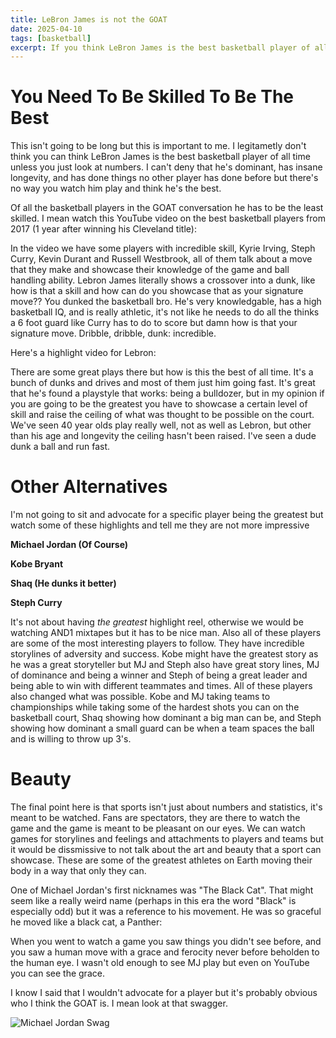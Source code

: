 ```yaml
---
title: LeBron James is not the GOAT
date: 2025-04-10
tags: [basketball]
excerpt: If you think LeBron James is the best basketball player of all time I think you don't have eyes or are just ignorant.
---
```



# You Need To Be Skilled To Be The Best

This isn't going to be long but this is important to me. I legitametly don't think you can think LeBron James is the best basketball player of all time unless you just look at numbers. I can't deny that he's dominant, has insane longevity, and has done things no other player has done before but there's no way you watch him play and think he's the best.

Of all the basketball players in the GOAT conversation he has to be the least skilled. I mean watch this YouTube video on the best basketball players from 2017 (1 year after winning his Cleveland title):

<YouTube id="5iMN8kfPCVM" title="Best NBA Players 2017" />

In the video we have some players with incredible skill, Kyrie Irving, Steph Curry, Kevin Durant and Russell Westbrook, all of them talk about a move that they make and showcase their knowledge of the game and ball handling ability. Lebron James literally shows a crossover into a dunk, like how is that a skill and how can do you showcase that as your signature move?? You dunked the basketball bro. He's very knowledgable, has a high basketball IQ, and is really athletic, it's not like he needs to do all the thinks a 6 foot guard like Curry has to do to score but damn how is that your signature move. Dribble, dribble, dunk: incredible.

Here's a highlight video for Lebron:

<YouTube id="b117a8_jALE" title="LeBron James Highlights" />

There are some great plays there but how is this the best of all time. It's a bunch of dunks and drives and most of them just him going fast. It's great that he's found a playstyle that works: being a bulldozer, but in my opinion if you are going to be the greatest you have to showcase a certain level of skill and raise the ceiling of what was thought to be possible on the court. We've seen 40 year olds play really well, not as well as Lebron, but other than his age and longevity the ceiling hasn't been raised. I've seen a dude dunk a ball and run fast.

# Other Alternatives

I'm not going to sit and advocate for a specific player being the greatest but watch some of these highlights and tell me they are not more impressive

**Michael Jordan (Of Course)**
<YouTube id="jbW4f60dCNA" title="Michael Jordan Highlights" />

**Kobe Bryant**
<YouTube id="1fjhIWJSxfw" title="Kobe Bryant Highlights" />

**Shaq (He dunks it better)**
<YouTube id="3VlMSo7AXow" title="Shaq Highlights" />

**Steph Curry**
<YouTube id="NHhTMh0nURA" title="Steph Curry Highlights" />

It's not about having *the greatest* highlight reel, otherwise we would be watching AND1 mixtapes but it has to be nice man. Also all of these players are some of the most interesting players to follow. They have incredible storylines of adversity and success. Kobe might have the greatest story as he was a great storyteller but MJ and Steph also have great story lines, MJ of dominance and being a winner and Steph of being a great leader and being able to win with different teammates and times. All of these players also changed what was possible. Kobe and MJ taking teams to championships while taking some of the hardest shots you can on the basketball court, Shaq showing how dominant a big man can be, and Steph showing how dominant a small guard can be when a team spaces the ball and is willing to throw up 3's.

# Beauty

The final point here is that sports isn't just about numbers and statistics, it's meant to be watched. Fans are spectators, they are there to watch the game and the game is meant to be pleasant on our eyes. We can watch games for storylines and feelings and attachments to players and teams but it would be dissmissive to not talk about the art and beauty that a sport can showcase. These are some of the greatest athletes on Earth moving their body in a way that only they can.

One of Michael Jordan's first nicknames was "The Black Cat". That might seem like a really weird name (perhaps in this era the word "Black" is especially odd) but it was a reference to his movement. He was so graceful he moved like a black cat, a Panther:

<YouTube id="WXErOmq3owg" title="Michael Jordan - The Black Cat" />

When you went to watch a game you saw things you didn't see before, and you saw a human move with a grace and ferocity never before beholden to the human eye. I wasn't old enough to see MJ play but even on YouTube you can see the grace.

I know I said that I wouldn't advocate for a player but it's probably obvious who I think the GOAT is. I mean look at that swagger.

![Michael Jordan Swag](/images/michael-jordan.jpg)